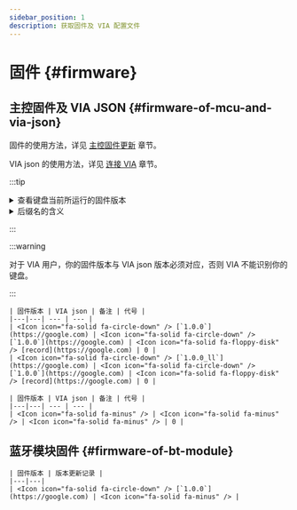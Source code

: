 ```yaml
---
sidebar_position: 1
description: 获取固件及 VIA 配置文件
---
```



# 固件 {#firmware}

## 主控固件及 VIA JSON {#firmware-of-mcu-and-via-json}

固件的使用方法，详见 [主控固件更新](/docs-elysium/firmware-update/mcu-firmware-update) 章节。

VIA json 的使用方法，详见 [连接 VIA](/docs-elysium/via/conect-via) 章节。

:::tip

<details>
  <summary> <Icon icon="fa-solid fa-file-circle-question" /> 查看键盘当前所运行的固件版本</summary>

打开任何一个可以提供输入的软件，如记事本、浏览器地址栏等，在键盘上按下组合键 <kbd>**fn**</kbd> + <kbd>**V**</kbd>，输入框中会出现一个数字或字母，代表固件版本**代号**。例如，代号为 0 意味着固件版本为 1.0.0。

</details>

<details>
  <summary> <Icon icon="fa-solid fa-file-circle-question" /> 后缀名的含义</summary>

`_ll`: **Low Latency**，用更短的消抖时间和更激进的消抖算法换取低延迟。详见 [延迟](/docs-elysium/miscellaneous/latency) 章节。

`_u8`: **USB 8kHz**，启用8kHz USB 轮询率，有助于降低延迟，但会导致电脑 CPU 占用率更高。

</details>

:::

:::warning

对于 VIA 用户，你的固件版本与 VIA json 版本必须对应，否则 VIA 不能识别你的键盘。

:::

<Tabs queryString="pcb-variant">
  <TabItem value="hotswap" label="热插拔" default>

    | 固件版本 | VIA json | 备注 | 代号 |
    |---|---| --- | --- |
    | <Icon icon="fa-solid fa-circle-down" /> [`1.0.0`](https://google.com) | <Icon icon="fa-solid fa-circle-down" /> [`1.0.0`](https://google.com) | <Icon icon="fa-solid fa-floppy-disk" /> [record](https://google.com) | 0 |
    | <Icon icon="fa-solid fa-circle-down" /> [`1.0.0_ll`](https://google.com) | <Icon icon="fa-solid fa-circle-down" /> [`1.0.0`](https://google.com) | <Icon icon="fa-solid fa-floppy-disk" /> [record](https://google.com) | 0 |

  </TabItem>
  <TabItem value="soldered" label="焊接">
    
    | 固件版本 | VIA json | 备注 | 代号 |
    |---|---| --- | --- |
    | <Icon icon="fa-solid fa-minus" /> | <Icon icon="fa-solid fa-minus" /> | <Icon icon="fa-solid fa-minus" /> | 0 |

  </TabItem>
</Tabs>

## 蓝牙模块固件 {#firmware-of-bt-module}

    | 固件版本 | 版本更新记录 | 
    |---|---|
    | <Icon icon="fa-solid fa-circle-down" /> [`1.0.0`](https://google.com) | <Icon icon="fa-solid fa-minus" /> |